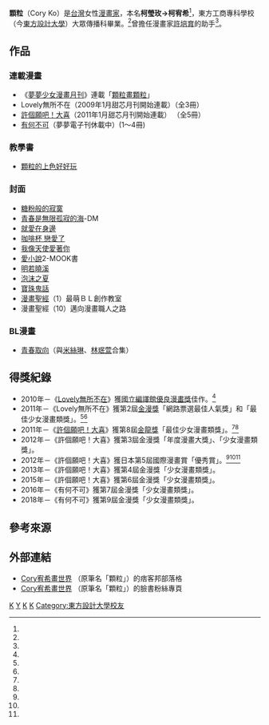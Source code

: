 {{expert}}
{{blpsources|time=2017-07-04}}
{{Infobox 漫畫家
|姓名 = 顆粒
|圖片 = Cory Ke-Ying-Mei Taiwan-Manga-comic-artist.JPG
|畫像尺寸 = 
|附註 = 
|本名 = 柯瑩玫→柯宥希<ref name="cw20111213">{{cite web|title=讓少女漫畫　不只談情說愛|url=http://www.cw.com.tw/article/article.action?id=5028780|date=2011年12月13日|accessdate=2017-07-04|work=《天下雜誌》487期|author=白詩瑜|archive-date=2019-02-23|archive-url=https://web.archive.org/web/20190223074216/https://www.cw.com.tw/article/article.action?id=5028780|dead-url=no}}</ref><ref name="appledaily20120217">{{cite news|title=讚 台妹奪漫畫諾貝爾獎 赴日參賽獲獎第一人 「顆粒」：像作夢|url=http://www.appledaily.com.tw/appledaily/article/headline/20120217/34031391/|date=2012年2月17日|accessdate=2013-09-06|author=許敏溶|newspaper=台灣蘋果日報|archive-date=2012-06-18|archive-url=https://web.archive.org/web/20120618210039/http://www.appledaily.com.tw/appledaily/article/headline/20120217/34031391|dead-url=no}}[http://tw.nextmedia.com/applenews/article/art_id/34031391/IssueID/20120217 舊url] {{Wayback|url=http://tw.nextmedia.com/applenews/article/art_id/34031391/IssueID/20120217 |date=20120218085054 }}</ref><ref name="cna20120218">{{cite news|title=日國際漫畫大獎 柯瑩玫奪銀牌獎|url=http://www.cna.com.tw/news/firstnews/201202180004-1.aspx|date=2012年2月18日|accessdate=2017-07-04|newspaper=中央社|author=楊明珠|location=日本東京}}[http://www.taiwannews.com.tw/ch/news/1845260 台灣英文新聞] {{Wayback|url=http://www.taiwannews.com.tw/ch/news/1845260 |date=20190223184723 }}</ref><ref name="epochtimes20120219">{{cite news|title=日國際漫畫大獎 柯瑩玫奪銀牌獎|url=http://www.epochtimes.com/b5/12/2/19/n3516591.htm|date=2012年2月19日|accessdate=2017-07-04|newspaper=大紀元|archive-date=2019-02-23|archive-url=https://web.archive.org/web/20190223074202/http://www.epochtimes.com/b5/12/2/19/n3516591.htm|dead-url=no}}</ref>
| 筆名 = 柯宥希（新筆名）、<br/>顆粒（原筆名）<ref name="cw20111213"/><ref name="appledaily20120217"/><ref name="cna20120218"/>
|日語原文 =
|羅馬字 =
|出生日期 = {{Birth date and age|year=1982|month=7|day=8}}
|出生地點 = {{ROC}} [[嘉義市|嘉義市]] 
|逝世日期 = 
|逝世地點 = 
|國籍 = {{ROC}}
|職業 = 漫畫家
|活躍時期 = 
|類型 = 
|代表作 = 《許個願吧！大喜》
|獎項 = 
|簽名 = 
|官方網站 = 
|教育程度=東方工商專科學校（今[[東方設計大學|東方設計大學]]）大眾傳播科<ref name="appledaily20120217"/>
}}

'''顆粒'''（Cory Ko）{{BD|1982年|7月8日|catIdx=K}}是[[台灣|台灣]]女性[[漫畫家|漫畫家]]，本名'''柯瑩玫→柯宥希'''<ref name="cw20111213"/>，東方工商專科學校（今[[東方設計大學|東方設計大學]]）大眾傳播科畢業。<ref name="appledaily20120217"/>曾擔任漫畫家[[許培育|許培育]]的助手<ref name="cw20111213"/>。

== 作品 ==
=== 連載漫畫 ===
*《[[夢夢少女漫畫月刊|夢夢少女漫畫月刊]]》連載「[[顆粒畫顆粒|顆粒畫顆粒]]」
*Lovely無所不在（2009年1月甜芯月刊開始連載）（全3冊）
*[[許個願吧！大喜|許個願吧！大喜]]（2011年1月甜芯月刊開始連載） （全5冊）
*[[有何不可|有何不可]]（夢夢電子刊休載中）(1～4冊)

=== 教學書 ===
*[[顆粒的上色好好玩|顆粒的上色好好玩]]

=== 封面 ===
*[[糖粉般的寂寞|糖粉般的寂寞]]
*[[青春是無限孤寂的海|青春是無限孤寂的海]]-DM
*[[就愛在身邊|就愛在身邊]]
*[[咖啡杯_戀愛了|咖啡杯 戀愛了]]
*[[我像天使愛著你|我像天使愛著你]]
*[[愛小說|愛小說]]2-MOOK書
*[[明若曉溪|明若曉溪]]
*[[泡沫之夏|泡沫之夏]]
*[[寶珠鬼話|寶珠鬼話]]
*[[漫畫聖經|漫畫聖經]]（1）最萌ＢＬ創作教室
*漫畫聖經（10）邁向漫畫職人之路

=== BL漫畫 ===
*[[青春取向|青春取向]]（與[[米絲琳|米絲琳]]、[[林珉萱|林珉萱]]合集）
== 得獎紀錄 ==
*2010年－《[[Lovely無所不在|Lovely無所不在]]》獲[[國立編譯館優良漫畫獎|國立編譯館優良漫畫獎]]佳作。<ref name="appledaily20120217"/>
*2011年－《Lovely無所不在》獲第2屆[[金漫獎|金漫獎]]「網路票選最佳人氣獎」和「最佳少女漫畫類獎」。<ref name="cw20111213"/><ref name="appledaily20120217"/>
*2011年－《[[許個願吧！大喜|許個願吧！大喜]]》獲第8屆[[金龍獎|金龍獎]]「最佳少女漫畫類獎」。<ref name="cw20111213"/><ref name="appledaily20120217"/>
*2012年－《許個願吧！大喜》獲第3屆金漫獎「年度漫畫大獎」、「少女漫畫類獎」。
*2012年－《許個願吧！大喜》獲日本第5屆國際漫畫賞「優秀賞」。<ref name="appledaily20120217"/><ref name="cna20120218"/><ref name="epochtimes20120219"/>
*2013年－《許個願吧！大喜》獲第4屆金漫獎「少女漫畫類獎」。
*2015年－《許個願吧！大喜》獲第6屆金漫獎「少女漫畫類獎」。
*2016年－《有何不可》獲第7屆金漫獎「少女漫畫類獎」。
*2018年－《有何不可》獲第9屆金漫獎「少女漫畫類獎」。

== 參考來源 ==
{{reflist}}

== 外部連結 ==
*[http://cory2016.pixnet.net/blog Cory宥希畫世界] {{Wayback|url=http://cory2016.pixnet.net/blog |date=20210413065411 }}（原筆名「顆粒」）的痞客邦部落格
*[https://www.facebook.com/lovelycory Cory宥希畫世界] {{Wayback|url=https://www.facebook.com/lovelycory |date=20210519031314 }}（原筆名「顆粒」）的臉書粉絲專頁

[[Category:臺灣漫畫家|K]]
[[Category:柯姓|Y]]
[[Category:嘉義市人|K]]
[[Category:少女漫畫家|K]]
[[Category:東方設計大學校友|Category:東方設計大學校友]]